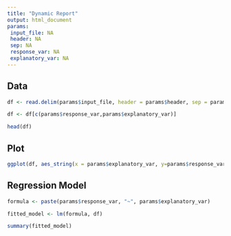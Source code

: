 ```yaml
---
title: "Dynamic Report"
output: html_document
params:
 input_file: NA
 header: NA
 sep: NA
 response_var: NA
 explanatory_var: NA
---
```


## Data


```r

df <- read.delim(params$input_file, header = params$header, sep = params$sep)

df <- df[c(params$response_var,params$explanatory_var)]

head(df)

```

## Plot

```r
ggplot(df, aes_string(x = params$explanatory_var, y=params$response_var)) + geom_point()
```

## Regression Model

```r

formula <- paste(params$response_var, "~", params$explanatory_var)

fitted_model <- lm(formula, df)

summary(fitted_model)

```
